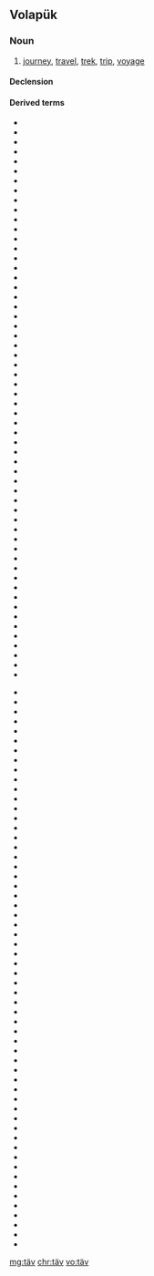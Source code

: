 {{also|tav|táv|tæv}}
==Volapük==

===Noun===
{{vo-noun}}

# [[journey]], [[travel]], [[trek]], [[trip]], [[voyage]]

====Declension====
{{vo-decl-noun}}

====Derived terms====
{{rel-top|Terms derived from ''täv''}}
* {{l|vo|beletäv}}
* {{l|vo|beletävön}}
* {{l|vo|blesirahitävan}}
* {{l|vo|blesirajitävan}}
* {{l|vo|blesiratäv}}
* {{l|vo|blesiratävan}}
* {{l|vo|bödatäv}}
* {{l|vo|bödatävam}}
* {{l|vo|bödatävüp}}
* {{l|vo|dalogamatäv}}
* {{l|vo|detäv}}
* {{l|vo|detävön}}
* {{l|vo|florüpatäv}}
* {{l|vo|fluküpatäv}}
* {{l|vo|futatäv}}
* {{l|vo|futatävam}}
* {{l|vo|futahitävan}}
* {{l|vo|futajitävan}}
* {{l|vo|futatävan}}
* {{l|vo|getäv}}
* {{l|vo|getävam}}
* {{l|vo|getävasuäm}}
* {{l|vo|getävabiliet}}
* {{l|vo|hitävan}}
* {{l|vo|hitüpatäv}}
* {{l|vo|isiotäv}}
* {{l|vo|jitävan}}
* {{l|vo|ketävan}}
* {{l|vo|kiöpio tävol-li ?}}
* {{l|vo|kostävön}}
* {{l|vo|laudatäv}}
* {{l|vo|länatäv}}
* {{l|vo|lekanatäv}}
* {{l|vo|letäv}}
* {{l|vo|letävan}}
* {{l|vo|letävön}}
* {{l|vo|lomiotäv}}
* {{l|vo|lutatäv}}
* {{l|vo|lütäv}}
* {{l|vo|lütävön}}
* {{l|vo|matedahitävan}}
* {{l|vo|matedajitävan}}
* {{l|vo|matedatäv}}
* {{l|vo|matedatävan}}
* {{l|vo|melatäv}}
* {{l|vo|melatävan}}
* {{l|vo|motäv}}
* {{l|vo|motäv e getäv}}
* {{l|vo|motävön}}
* {{l|vo|nafatävan}}
* {{l|vo|nifüpatäv}}
* {{l|vo|no pebeletävöl}}
* {{l|vo|patatrenatävan}}
* {{l|vo|pebeletävöl}}
* {{l|vo|pö täv}}
* {{l|vo|sagoy, das emotävom ädelo}}
* {{l|vo|sogatäv}}
* {{l|vo|tävabaromet}}
{{rel-mid}}
* {{l|vo|tävadisin}}
* {{l|vo|tävadisin hitüpik}}
* {{l|vo|tävafebäd}}
* {{l|vo|tävafif}}
* {{l|vo|tävageidian}}
* {{l|vo|tävagivulot}}
* {{l|vo|tävahät}}
* {{l|vo|tävakaed}}
* {{l|vo|tävaklot}}
* {{l|vo|tävaklotem}}
* {{l|vo|tävahikompenan}}
* {{l|vo|tävahipredan}}
* {{l|vo|tävajikompenan}}
* {{l|vo|tävajipredan}}
* {{l|vo|tävakad}}
* {{l|vo|tävakompenan}}
* {{l|vo|tävakusen}}
* {{l|vo|tävamäned}}
* {{l|vo|tävamon}}
* {{l|vo|tävan}}
* {{l|vo|tävanacödal}}
* {{l|vo|tävanacödalef}}
* {{l|vo|tävanagit}}
* {{l|vo|tävaneodot}}
* {{l|vo|tävanesäsär}}
* {{l|vo|tävapäk}}
* {{l|vo|tävapäkem}}
* {{l|vo|tävapäs}}
* {{l|vo|tävapötek}}
* {{l|vo|tävapredan}}
* {{l|vo|tävarop}}
* {{l|vo|tävasakäd}}
* {{l|vo|tävasog}}
* {{l|vo|tävasökanef}}
* {{l|vo|tävastom}}
* {{l|vo|tävateged}}
* {{l|vo|tävatrök}}
* {{l|vo|tävatrökem}}
* {{l|vo|tävavab}}
* {{l|vo|tävaveg}}
* {{l|vo|tävayeg}}
* {{l|vo|tävazeil}}
* {{l|vo|tävibepenam}}
* {{l|vo|tävik}}
* {{l|vo|tävöm}}
* {{l|vo|tävön}}
* {{l|vo|tävön lomio}}
* {{l|vo|tävön love mel}}
* {{l|vo|tävön melo}}
* {{l|vo|tävön pöfio}}
* {{l|vo|tävön su mel}}
* {{l|vo|tedatäv}}
* {{l|vo|vestigatäv}}
* {{l|vo|zitäv}}
* {{l|vo|zitävabiliet}}
* {{l|vo|zütäv}}
* {{l|vo|zütävam}}
* {{l|vo|zütävön}}
{{rel-bottom}}

[[mg:täv]]
[[chr:täv]]
[[vo:täv]]